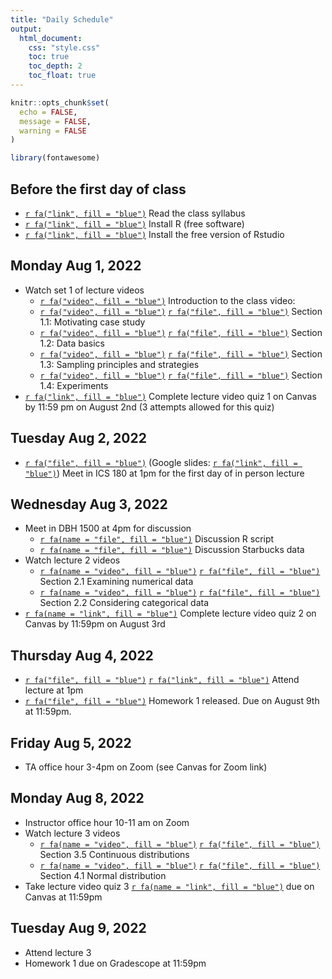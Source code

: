 ---
title: "Daily Schedule"
output: 
  html_document:
    css: "style.css"
    toc: true
    toc_depth: 2
    toc_float: true
---

```{r setup, include=FALSE}
knitr::opts_chunk$set(
  echo = FALSE,
  message = FALSE,
  warning = FALSE
)

library(fontawesome)
```

## Before the first day of class 

- [`r fa("link", fill = "blue")`](https://catalinamedina.github.io/uci-stats7-su22-website/syllabus.html) Read the class syllabus 
- [`r fa("link", fill = "blue")`](https://www.r-project.org/) Install R (free software)
- [`r fa("link", fill = "blue")`](https://www.rstudio.com/) Install the free version of Rstudio 

## Monday Aug 1, 2022  

- Watch set 1 of lecture videos
    - [`r fa("video", fill = "blue")`](https://uci.zoom.us/rec/share/iEzan4P2GVBIK4rEa2LtOLH1fe9KaDx3zsovVnalo_mfIUoHGnZZulOkBsW-ZlTR.VXePD4F_vhRPVsgU?startTime=1659214374000) Introduction to the class video: 
    - [`r fa("video", fill = "blue")`](https://uci.zoom.us/rec/share/oD5hLVonR3CZ92t8D9zmJJF1qfLshfCnHsL0-_-qvOloMS1s3rohD9TMg32EfXyF.DBGfPottko6zeJyR?startTime=1659204319000) [`r fa("file", fill = "blue")`](lecture-slides/lecture1-section1.1-case-study.pdf) Section 1.1: Motivating case study 
    - [`r fa("video", fill = "blue")`](https://uci.zoom.us/rec/share/LfwhN6yTv7-nOE0cIAUx4vZoFyeK5joam7mQnOk6QGyZVGqF47625j9HUtJu2HWO.m9QSfwOlYGH0pzMb?startTime=1659218067000) [`r fa("file", fill = "blue")`](lecture-slides/lecture1-section1.2-data-basics.pdf) Section 1.2: Data basics
    - [`r fa("video", fill = "blue")`](https://uci.zoom.us/rec/share/8ez_7EOY5QoAxHlVcT-EffYubi-xg0R8Ebk7AiDHByWpaygZrSREJ0XFFuycelkr.ROp41PFoMRk7OaKo?startTime=1659226434000) [`r fa("file", fill = "blue")`](lecture-slides/lecture1-section1.3-sampling-principles-and-strategies.pdf) Section 1.3: Sampling principles and strategies 
    - [`r fa("video", fill = "blue")`](https://uci.zoom.us/rec/share/3KQRxWLSiqBHGxL6TG9mMrmhj90gxQfo3iLRe3pIFOfWBVLHaCSYZue-AtxKZNDj.zbn4J4xUTTzUJzq-?startTime=1659228286000) [`r fa("file", fill = "blue")`](lecture-slides/lecture1-section1.4-experiments.pdf) Section 1.4: Experiments 
- [`r fa("link", fill = "blue")`](https://canvas.eee.uci.edu/courses/46939/quizzes/233237) Complete lecture video quiz 1 on Canvas by 11:59 pm on August 2nd (3 attempts allowed for this quiz)

## Tuesday Aug 2, 2022

- [`r fa("file", fill = "blue")`](lecture-slides/lecture1-practice.pdf) (Google slides: [`r fa("link", fill = "blue")`](https://docs.google.com/presentation/d/1KnEApLH-6K-tYN2pbxHxl98iN705VoZKGVFfr-LeLQ4/edit?usp=sharing)) Meet in ICS 180 at 1pm for the first day of in person lecture 

## Wednesday Aug 3, 2022

- Meet in DBH 1500 at 4pm for discussion
    - [`r fa(name = "file", fill = "blue")`](discussion-material/stats7-discussion1-script.R) Discussion R script
    - [`r fa(name = "file", fill = "blue")`](discussion-material/starbucks.csv) Discussion Starbucks data
- Watch lecture 2 videos
    - [`r fa(name = "video", fill = "blue")`](https://uci.yuja.com/V/Video?v=5550088&node=24377207&a=655470973&autoplay=1) [`r fa("file", fill = "blue")`](lecture-slides/lecture2-section2.1-examining-numerical-data.pdf) Section 2.1 Examining numerical data
    - [`r fa(name = "video", fill = "blue")`](https://uci.zoom.us/rec/share/DkpYGufePoIj9VWIeM5GGgk216tEMvcaVuPtgilT3YCeBCDsBUOaO9XsWStzINc.QnpaVvA7Vz-j_sDO?startTime=1659505515000) [`r fa("file", fill = "blue")`](lecture-slides/lecture2-section2.2-considering-categorical-data.pdf) Section 2.2 Considering categorical data
- [`r fa(name = "link", fill = "blue")`](https://canvas.eee.uci.edu/courses/46939/quizzes/234632) Complete lecture video quiz 2 on Canvas by 11:59pm on August 3rd 

## Thursday Aug 4, 2022

- [`r fa("file", fill = "blue")`](lecture-slides/lecture2-practice.pdf) [`r fa("link", fill = "blue")`](https://docs.google.com/presentation/d/1zNV-M1LuDTg7sTJVo0oBZLPTP1FtwymeXsJrspX4hzg/edit?usp=sharing) Attend lecture at 1pm
- [`r fa("file", fill = "blue")`](homework/stats7-hw1.pdf) Homework 1 released. Due on August 9th at 11:59pm.

## Friday Aug 5, 2022

- TA office hour 3-4pm on Zoom (see Canvas for Zoom link)

## Monday Aug 8, 2022

- Instructor office hour 10-11 am on Zoom
- Watch lecture 3 videos
    - [`r fa(name = "video", fill = "blue")`](https://uci.zoom.us/rec/share/AuG3HClMhtYs30BTSez_kpVc0Nm7xQU7e0h9TQXDCZedFwzu2YirPc5NXL24-z6i._7YEnSkfoTPmWfX-?startTime=1659938147000) [`r fa("file", fill = "blue")`](lecture-slides/lecture3-section3.5-continuous-distributions.pdf) Section 3.5 Continuous distributions
    - [`r fa(name = "video", fill = "blue")`](https://uci.zoom.us/rec/share/f0ghKmQIbyiWni3yeuI1naNrzyJ_Hi8y6crXT8np9PNUp0zi51b6VuRU2uU9Q71_.2ms3JfeFlSyfw8BM?startTime=1659940349000) [`r fa("file", fill = "blue")`](lecture-slides/lecture3-section4.1-normal-distribution.pdf) Section 4.1 Normal distribution
- Take lecture video quiz 3 [`r fa(name = "link", fill = "blue")`](https://canvas.eee.uci.edu/courses/46939/quizzes/234934) due on Canvas at 11:59pm

## Tuesday Aug 9, 2022

- Attend lecture 3
- Homework 1 due on Gradescope at 11:59pm